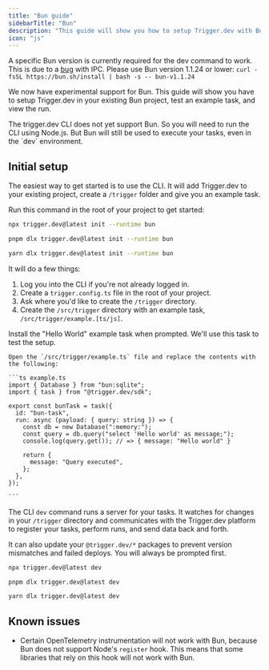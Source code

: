 ```yaml
---
title: "Bun guide"
sidebarTitle: "Bun"
description: "This guide will show you how to setup Trigger.dev with Bun"
icon: "js"
---
```



<Warning>A specific Bun version is currently required for the dev command to work. This is due to a [bug](https://github.com/oven-sh/bun/issues/13799) with IPC. Please use Bun version 1.1.24 or lower: `curl -fsSL https://bun.sh/install | bash -s -- bun-v1.1.24`</Warning>

We now have experimental support for Bun. This guide will show you have to setup Trigger.dev in your existing Bun project, test an example task, and view the run.

<Warn>
  The trigger.dev CLI does not yet support Bun. So you will need to run the CLI using Node.js. But
  Bun will still be used to execute your tasks, even in the `dev` environment.
</Warn>

<Prerequisites framework="Bun" />

## Initial setup

<Steps>
  <Step title="Run the CLI `init` command">

The easiest way to get started is to use the CLI. It will add Trigger.dev to your existing project, create a `/trigger` folder and give you an example task.

Run this command in the root of your project to get started:

<CodeGroup>

```bash npm
npx trigger.dev@latest init --runtime bun
```

```bash pnpm
pnpm dlx trigger.dev@latest init --runtime bun
```

```bash yarn
yarn dlx trigger.dev@latest init --runtime bun
```

</CodeGroup>

It will do a few things:

1. Log you into the CLI if you're not already logged in.
2. Create a `trigger.config.ts` file in the root of your project.
3. Ask where you'd like to create the `/trigger` directory.
4. Create the `/src/trigger` directory with an example task, `/src/trigger/example.[ts/js]`.

Install the "Hello World" example task when prompted. We'll use this task to test the setup.

</Step>

  <Step title="Update example.ts to use Bun">

    Open the `/src/trigger/example.ts` file and replace the contents with the following:

    ```ts example.ts
    import { Database } from "bun:sqlite";
    import { task } from "@trigger.dev/sdk";

    export const bunTask = task({
      id: "bun-task",
      run: async (payload: { query: string }) => {
        const db = new Database(":memory:");
        const query = db.query("select 'Hello world' as message;");
        console.log(query.get()); // => { message: "Hello world" }

        return {
          message: "Query executed",
        };
      },
    });

    ```

  </Step>

  <Step title="Run the CLI `dev` command">

The CLI `dev` command runs a server for your tasks. It watches for changes in your `/trigger` directory and communicates with the Trigger.dev platform to register your tasks, perform runs, and send data back and forth.

It can also update your `@trigger.dev/*` packages to prevent version mismatches and failed deploys. You will always be prompted first.

<CodeGroup>

```bash npm
npx trigger.dev@latest dev
```

```bash pnpm
pnpm dlx trigger.dev@latest dev
```

```bash yarn
yarn dlx trigger.dev@latest dev
```

</CodeGroup>

</Step>

<CliRunTestStep />
<CliViewRunStep />

</Steps>

## Known issues

- Certain OpenTelemetry instrumentation will not work with Bun, because Bun does not support Node's `register` hook. This means that some libraries that rely on this hook will not work with Bun.
